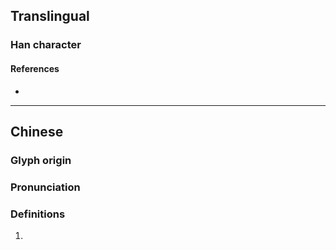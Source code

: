 {{character info}}
==Translingual==

===Han character===
{{Han char|rn=64|rad=手|as=10|sn=13|four=|canj=QQKD|ids=⿰扌秦}}

====References====
* {{Han ref|kx=0448.240|dkj=12527|dj=0799.150|hdz=31928.040|uh=6438|ud=25656}}

----

==Chinese==
{{zh-forms}}

===Glyph origin===
{{Han etym}}

===Pronunciation===
{{zh-pron
|m=zhēn
|c=zeon1
|mc=y
|oc=y
|cat=
}}

===Definitions===
{{zh-hanzi}}

# {{rfdef|zh}}